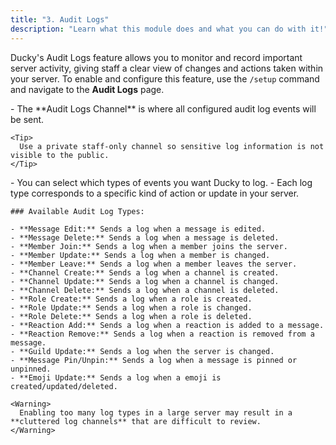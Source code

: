 ```yaml
---
title: "3. Audit Logs"
description: "Learn what this module does and what you can do with it!"
---
```


Ducky's Audit Logs feature allows you to monitor and record important server activity, giving staff a clear view of changes and actions taken within your server. To enable and configure this feature, use the `/setup` command and navigate to the **Audit Logs** page.

<Steps>
  <Step title="Audit Logs Channel" titleSize="h2">
    - The **Audit Logs Channel** is where all configured audit log events will be sent.

    <Tip>
      Use a private staff-only channel so sensitive log information is not visible to the public.
    </Tip>
  </Step>
  <Step title="Audit Log Types" titleSize="h2">
    - You can select which types of events you want Ducky to log.
    - Each log type corresponds to a specific kind of action or update in your server.

    ### Available Audit Log Types:

    - **Message Edit:** Sends a log when a message is edited.
    - **Message Delete:** Sends a log when a message is deleted.
    - **Member Join:** Sends a log when a member joins the server.
    - **Member Update:** Sends a log when a member is changed.
    - **Member Leave:** Sends a log when a member leaves the server.
    - **Channel Create:** Sends a log when a channel is created.
    - **Channel Update:** Sends a log when a channel is changed.
    - **Channel Delete:** Sends a log when a channel is deleted.
    - **Role Create:** Sends a log when a role is created.
    - **Role Update:** Sends a log when a role is changed.
    - **Role Delete:** Sends a log when a role is deleted.
    - **Reaction Add:** Sends a log when a reaction is added to a message.
    - **Reaction Remove:** Sends a log when a reaction is removed from a message.
    - **Guild Update:** Sends a log when the server is changed.
    - **Message Pin/Unpin:** Sends a log when a message is pinned or unpinned.
    - **Emoji Update:** Sends a log when a emoji is created/updated/deleted.

    <Warning>
      Enabling too many log types in a large server may result in a **cluttered log channels** that are difficult to review.
    </Warning>
  </Step>
</Steps>